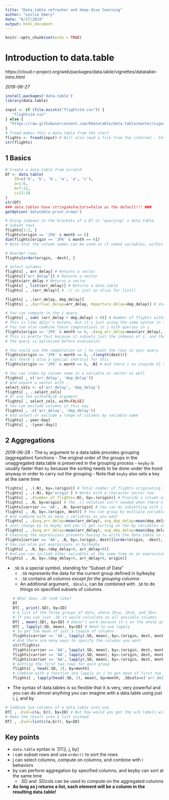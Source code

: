 ```yaml
---
title: "Data.table refresher and deep dive learning"
author: "Leslie Emery"
date: "6/27/2019"
output: html_document
---
```


```r
knitr::opts_chunk$set(echo = TRUE)
```

# Introduction to data.table
https://cloud.r-project.org/web/packages/data.table/vignettes/datatable-intro.html

*2019-06-27*
```r
install.packages('data.table')
library(data.table)
```

```r
input <- if (file.exists("flights14.csv")) {
   "flights14.csv"
} else {
  "https://raw.githubusercontent.com/Rdatatable/data.table/master/vignettes/flights14.csv"
}
# fread makes this a data.table from the start
flights <- fread(input) # Will also read a file from the internet - that's neat!
str(flights)
```

## 1 Basics
```r
# Create a data.table from scratch
DT <- data.table(
    ID=c('b', 'b', 'b', 'a', 'a', 'c'),
    a=1:6, 
    b=7:12,
    c=13:18
)
str(DT)
### data.tables have stringsAsFactors=False as the default!!! ###
getOption('datatable.print.nrows')

# Using indexes in the brackets of a DT is "querying" a data.table
# Subset rows
flights[1:2, ]
flights[origin == 'JFK' & month == 6]
dim(flights[origin == 'JFK' & month == 6])
# Note that the column names can be used as if named variables, within the brackets

# Reorder rows
flights[order(origin, -dest), ]

# Select columns
flights[ , arr_delay] # Returns a vector
flights[["arr_delay"]] # Returns a vector
flights$arr_delay # Returns a vector
flights[ , list(arr_delay)] # Returns a data.table
flights[ , .(arr_delay)] # .() is just an alias for list()

flights[ , .(arr_delay, dep_delay)]
flights[ , .(arrival_delay=arr_delay, departure_delay=dep_delay)] # Use the j query list to rename the selected columns

# You can compute in the j query
flights[ , sum( (arr_delay + dep_delay) < 0)] # Number of flights without any delay
# This is like dplyr's mutate, but it's just using the same syntax in the same place
# You can also combine these computations in j with queries in i
flights[origin == 'JFK' & month == 6, .(avg_arr_delay=mean(arr_delay), avg_dep_delay=mean(dep_delay))]
# This is pretty fast because it subsets just the indexes of i, and the right columns in j, before doing the computation
# The query is optimized before evaluation

# You could use the computation in j to count the rows in your query
flights[origin == 'JFK' & month == 6, .(length(dest))]
# But there's also a special shortcut for this
flights[origin == 'JFK' & month == 6, .N] # And there's no stupide V1 variable name

# You can index by column name in a variable or vector as well
flights[ , c('arr_delay', 'dep_delay')]
# And unpack a vector with ..
select_cols <- c('arr_delay', 'dep_delay')
flights[ , ..select_cols]
# Or use the with=FALSE argument
flights[ , select_cols, with=FALSE]
# You can exclude columns in this way
flights[ , -c('arr_delay', 'dep_delay')]
# And select or exclude a range of columns by variable name
flights[ , year:day]
flights[ , -(year:day)]
```

## 2 Aggregations
*2019-06-28*
- The `by` argument to a data.table provides grouping (aggregation) functions
- The original order of the groups in the unaggregated data.table is preserved in the grouping process
- `keyby` is usually faster than `by` because the sorting needs to be done under the hood anyway in order to carry out the grouping
    - Note that `keyby` also sets a key at the same time
```r
flights[ , .(.N), by=.(origin)] # Total number of flights originating in each airport
flights[ , .(.N), by='origin'] # Works with a character vector too
flights[ , .(number_of_flights=.N), by=.(origin)] # Provide a column name for the new aggregated variable
flights[ , .N, by=origin] # The .() notation isn't needed when there's just one variable in j or by
flights[carrier == 'AA', .N, by=origin] # You can do subsetting with i at the same time
flights[ , .N, by=.(origin, dest)] # You can group by multiple variables
# And combine with as many j variables as you want
flights[ , .(avg_arr_delay=mean(arr_delay), avg_dep_delay=mean(dep_delay)), by=.(origin, dest, month)]
# Just change by to keyby and you'll get sorting on the by variables as well
flights[ , .(avg_arr_delay=mean(arr_delay), avg_dep_delay=mean(dep_delay)), keyby=.(origin, dest, month)]
# Chaining the expressions prevents having to write the data.table to a new variable
flights[carrier == 'AA', .N, by=.(origin, dest)][order(origin, -dest), ]
# You can also put expressions in by/keyby
flights[ , .N, by=.(dep_delay>0, arr_delay>0)]
# And you can include other variables at the same time as an expression
flights[ , .N, by=.(dep_delay>0, arr_delay>0, origin)]
```

- `.SD` is a special symbol, standing for "Subset of Data"
    - `.SD` represents the data for the current group defined in by/keyby
    - `.SD` contains all columns *except for the grouping columns*
    - An additional argument, `.SDcols`, can be combined with `.SD` to do things on specified subsets of columns
```r
# What does .SD look like?
DT
DT[ , print(.SD), by=ID]
# A list of the three groups of data, where ID=a, ID=b, and ID=c
# If you use just .SD it would calculate on all possible columns
DT[ , mean(.SD), by=ID] # Doesn't work because it's on the whole group
DT[ , lapply(.SD, mean), by=ID] # Need to use lapply
# So get the mean of just a couple of columns
flights[carrier == 'AA', lapply(.SD, mean), by=.(origin, dest, month), .SDcols=c('arr_delay', 'dep_delay')]
# And there are many ways to specify the columns you want
str(flights)
flights[carrier == 'AA', lapply(.SD, mean), by=.(origin, dest, month), .SDcols=!c('year', 'day', 'carrier')]
flights[carrier == 'AA', lapply(.SD, mean), by=.(origin, dest, month), .SDcols=-c('year', 'day', 'carrier')]
flights[carrier == 'AA', lapply(.SD, mean), by=.(origin, dest, month), .SDcols=air_time:hour]
# Getting the first two rows for each group
flights[ , head(.SD, 2), by=month]
# Combine with a function and lapply in j to get mean of first two rows for arr_delay and dep_delay
flights[ , lapply(head(.SD, 2), mean), by=month, .SDcols=c('arr_delay', 'dep_delay')]
```

- The syntax of data.tables is so flexible that it is very, very powerful and you can do almost anything you can imagine with a data.table using just i, j, and by
```r
# Combine two columns of a data.table into one
DT[ , .(val=c(a, b)), by=ID] # But how would you get the a/b labels with this???
# Make the result into a list instead
DT[ , .(val=list(c(a,b))), by=ID]
```

## Key points
- `data.table` syntax is `DT[i, j, by]
- i can subset rows and use `order()` to sort the rows
- j can select columns, compute on columns, and combine with i behaviors
- by can perform aggregation by specified columns, and keyby can sort at the same time
    - .SD and .SDcols can be used to compute on the aggregated columns
- **As long as j returns a list, each element will be a column in the resulting data.table!**